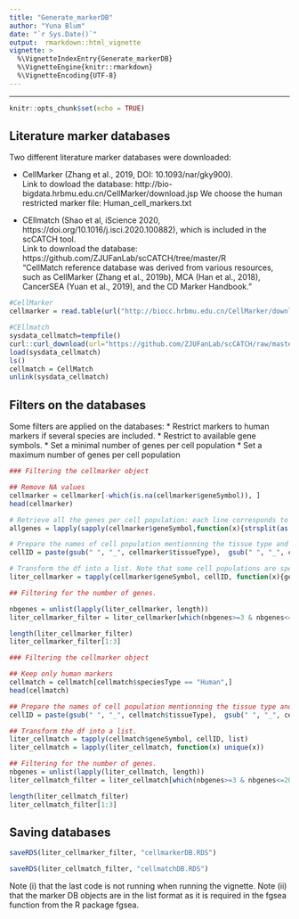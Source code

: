 ```yaml
---
title: "Generate_markerDB"
author: "Yuna Blum"
date: "`r Sys.Date()`"
output:  rmarkdown::html_vignette
vignette: >
  %\VignetteIndexEntry{Generate_markerDB}
  %\VignetteEngine{knitr::rmarkdown}
  %\VignetteEncoding{UTF-8}
---
```

---

```r
knitr::opts_chunk$set(echo = TRUE)
```

## Literature marker databases

Two different literature marker databases were downloaded: 

* CellMarker  (Zhang et al., 2019, DOI: 10.1093/nar/gky900).  
Link to dowload the database: http://bio-bigdata.hrbmu.edu.cn/CellMarker/download.jsp
We choose the human restricted marker file: Human_cell_markers.txt  



* CEllmatch (Shao et al, iScience 2020, https://doi.org/10.1016/j.isci.2020.100882), which is included in the scCATCH tool.  
Link to download the database: https://github.com/ZJUFanLab/scCATCH/tree/master/R  
"CellMatch reference database was derived from various resources, such as CellMarker (Zhang et al., 2019b), MCA (Han et al., 2018), CancerSEA (Yuan et al., 2019), and the CD Marker Handbook."


```r
#CellMarker
cellmarker = read.table(url("http://biocc.hrbmu.edu.cn/CellMarker/download/Human_cell_markers.txt"), header=TRUE, sep="\t")

#CEllmatch
sysdata_cellmatch=tempfile()
curl::curl_download(url="https://github.com/ZJUFanLab/scCATCH/raw/master/R/sysdata.rda", sysdata_cellmatch)
load(sysdata_cellmatch)
ls()
cellmatch = CellMatch
unlink(sysdata_cellmatch)
```

## Filters on the databases

Some filters are applied on the databases:
* Restrict markers to human markers if several species are included.
* Restrict to available gene symbols.
* Set a minimal number of genes per cell population 
* Set a maximum number of genes per cell population 

```r

### Filtering the cellmarker object

## Remove NA values
cellmarker = cellmarker[-which(is.na(cellmarker$geneSymbol)), ]
head(cellmarker)

# Retrieve all the genes per cell population: each line corresponds to a particular cell populations. The gene markers are separated by a coma.
allgenes = lapply(sapply(cellmarker$geneSymbol,function(x){strsplit(as.character(x),", ")}), function(x){genes = unique(gsub("\\[|]", "", x)) ; return(genes)})

# Prepare the names of cell population mentionning the tissue type and cell type
cellID = paste(gsub(" ", "_", cellmarker$tissueType),  gsub(" ", "_", cellmarker$cellType), gsub("[+]", "plus", gsub("[(]|[)]|-","", gsub(" ", "_", cellmarker$cellName))), sep=".")

# Transform the df into a list. Note that some cell populations are specified several times in the file, with common genes. In addition we remove the NA values.
liter_cellmarker = tapply(cellmarker$geneSymbol, cellID, function(x){genes = unique(unlist(strsplit(as.character(x),", "))) ; if(sum(genes=="NA")>0){genes = genes[-which(genes=="NA")]} ; return(genes)})

## Filtering for the number of genes.

nbgenes = unlist(lapply(liter_cellmarker, length))
liter_cellmarker_filter = liter_cellmarker[which(nbgenes>=3 & nbgenes<=200)]

length(liter_cellmarker_filter)
liter_cellmarker_filter[1:3]

```

```r

### Filtering the cellmarker object

## Keep only human markers
cellmatch = cellmatch[cellmatch$speciesType == "Human",]
head(cellmatch)

## Prepare the names of cell population mentionning the tissue type and cell type
cellID = paste(gsub(" ", "_", cellmatch$tissueType),  gsub(" ", "_", cellmatch$cellType), gsub("[+]", "plus", gsub("[(]|[)]|-","", gsub(" ", "_", cellmatch$cellName))), sep=".")

## Transform the df into a list. 
liter_cellmatch = tapply(cellmatch$geneSymbol, cellID, list)
liter_cellmatch = lapply(liter_cellmatch, function(x) unique(x))

## Filtering for the number of genes.
nbgenes = unlist(lapply(liter_cellmatch, length))
liter_cellmatch_filter = liter_cellmatch[which(nbgenes>=3 & nbgenes<=200)]

length(liter_cellmatch_filter)
liter_cellmatch_filter[1:3]

```
## Saving databases

```r
saveRDS(liter_cellmarker_filter, "cellmarkerDB.RDS")

saveRDS(liter_cellmatch_filter, "cellmatchDB.RDS")

```

Note (i) that the last code is not running when running the vignette. 
Note (ii) that the marker DB objects are in the list format as it is required in the fgsea function from the R package fgsea.


